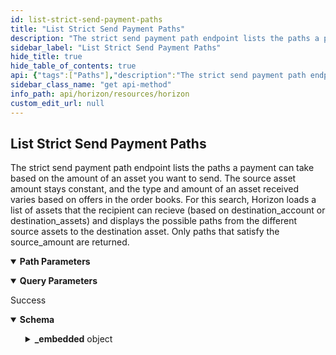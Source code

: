```yaml
---
id: list-strict-send-payment-paths
title: "List Strict Send Payment Paths"
description: "The strict send payment path endpoint lists the paths a payment can take based on the amount of an asset you want to send. The source asset amount stays constant, and the type and amount of an asset received varies based on offers in the order books. For this search, Horizon loads a list of assets that the recipient can recieve (based on destination_account or destination_assets) and displays the possible paths from the different source assets to the destination asset. Only paths that satisfy the source_amount are returned."
sidebar_label: "List Strict Send Payment Paths"
hide_title: true
hide_table_of_contents: true
api: {"tags":["Paths"],"description":"The strict send payment path endpoint lists the paths a payment can take based on the amount of an asset you want to send. The source asset amount stays constant, and the type and amount of an asset received varies based on offers in the order books. For this search, Horizon loads a list of assets that the recipient can recieve (based on destination_account or destination_assets) and displays the possible paths from the different source assets to the destination asset. Only paths that satisfy the source_amount are returned.","operationId":"ListStrictSendPaymentPaths","parameters":[{"name":"source_account","in":"query","required":false,"description":"The Stellar address of the sender. Any returned path must start with an asset that the sender holds. Using either source_account or source_assets as an argument is required for strict receive path payments."},{"name":"source_assets","in":"query","required":false,"description":"A comma-separated list of assets available to the sender. Any returned path must start with an asset in this list. Each asset is formatted as CODE:ISSUER_ACCOUNT. For example: USD:GDUKMGUGDZQK6YHYA5Z6AY2G4XDSZPSZ3SW5UN3ARVMO6QSRDWP5YLEX. Using either source_account or source_assets as an argument is required for strict receive path payments.","schema":{"type":"string","example":"CNY:GAREELUB43IRHWEASCFBLKHURCGMHE5IF6XSE7EXDLACYHGRHM43RFOX"}},{"name":"source_asset_type","in":"path","required":true,"description":"The type for the source asset. Either native, credit_alphanum4, or credit_alphanum12.","schema":{"type":"string","enum":["native","credit_alphanum4","credit_alphanum12"]}},{"name":"source_asset_issuer","in":"query","required":false,"description":"The Stellar address of the issuer of the source asset. Required if the source_asset_type is not native."},{"name":"source_asset_code","in":"query","required":false,"description":"The code for the source asset. Required if the source_asset_type is not native."},{"name":"source_amount","in":"path","required":true,"description":"The amount of the source asset that should be sent."},{"name":"destination_account","in":"query","required":false,"description":"The Stellar address of the reciever. Any returned path must end with an asset that the recipient can receive. Using either source_account or source_assets as an argument is required for strict send path payments."},{"name":"destination_assets","in":"query","required":false,"description":"A comma-separated list of assets that the recipient can receive. Any returned path must end with an asset in this list. Each asset is formatted as CODE:ISSUER_ACCOUNT. For example: USD:GDUKMGUGDZQK6YHYA5Z6AY2G4XDSZPSZ3SW5UN3ARVMO6QSRDWP5YLEX. Using either source_account or source_assets as an argument is required for strict send path payments.","schema":{"type":"array","items":{"type":"string"}}}],"x-supports-streaming":true,"responses":{"200":{"description":"Success","content":{"application/json":{"schema":{"type":"object","properties":{"_embedded":{"type":"object","properties":{"records":{"type":"array","items":{"type":"object","properties":{"source_asset_type":{"type":"string"},"source_asset_code":{"type":"string"},"source_asset_issuer":{"type":"string","pattern":"G[A-Z0-9]{55}","title":"address"},"source_amount":{"type":"string"},"destination_asset_type":{"type":"string"},"destination_asset_code":{"type":"string"},"destination_asset_issuer":{"type":"string","pattern":"G[A-Z0-9]{55}","title":"address"},"destination_amount":{"type":"string"},"path":{"type":"array","items":{"type":"object","properties":{"asset_type":{"type":"string"},"asset_code":{"type":"string"},"asset_issuer":{"type":"string","pattern":"G[A-Z0-9]{55}","title":"address"}},"required":["asset_type"],"title":"schemas-Asset"}}}},"required":["source_asset_type","source_amount","destination_asset_type","destination_amount","path"]}}}},"title":"Path"},"examples":{"ListStrictSendPaymentPaths":{"value":{"_embedded":{"records":[{"source_asset_type":"credit_alphanum4","source_asset_code":"BRL","source_asset_issuer":"GDVKY2GU2DRXWTBEYJJWSFXIGBZV6AZNBVVSUHEPZI54LIS6BA7DVVSP","source_amount":"400.0000000","destination_asset_type":"credit_alphanum4","destination_asset_code":"BB1","destination_asset_issuer":"GD5J6HLF5666X4AZLTFTXLY46J5SW7EXRKBLEYPJP33S33MXZGV6CWFN","destination_amount":"87.6373649","path":[{"asset_type":"native"}]},{"source_asset_type":"credit_alphanum4","source_asset_code":"BRL","source_asset_issuer":"GDVKY2GU2DRXWTBEYJJWSFXIGBZV6AZNBVVSUHEPZI54LIS6BA7DVVSP","source_amount":"400.0000000","destination_asset_type":"credit_alphanum4","destination_asset_code":"BB1","destination_asset_issuer":"GD5J6HLF5666X4AZLTFTXLY46J5SW7EXRKBLEYPJP33S33MXZGV6CWFN","destination_amount":"36.0841597","path":[{"asset_type":"native"},{"asset_type":"credit_alphanum4","asset_code":"EURT","asset_issuer":"GAP5LETOV6YIE62YAM56STDANPRDO7ZFDBGSNHJQIYGGKSMOZAHOOS2S"}]},{"source_asset_type":"credit_alphanum4","source_asset_code":"BRL","source_asset_issuer":"GDVKY2GU2DRXWTBEYJJWSFXIGBZV6AZNBVVSUHEPZI54LIS6BA7DVVSP","source_amount":"400.0000000","destination_asset_type":"credit_alphanum4","destination_asset_code":"BB1","destination_asset_issuer":"GD5J6HLF5666X4AZLTFTXLY46J5SW7EXRKBLEYPJP33S33MXZGV6CWFN","destination_amount":"16.2264000","path":[{"asset_type":"native"},{"asset_type":"credit_alphanum4","asset_code":"BTC","asset_issuer":"GBVOL67TMUQBGL4TZYNMY3ZQ5WGQYFPFD5VJRWXR72VA33VFNL225PL5"}]},{"source_asset_type":"credit_alphanum4","source_asset_code":"BRL","source_asset_issuer":"GDVKY2GU2DRXWTBEYJJWSFXIGBZV6AZNBVVSUHEPZI54LIS6BA7DVVSP","source_amount":"400.0000000","destination_asset_type":"credit_alphanum4","destination_asset_code":"BB1","destination_asset_issuer":"GD5J6HLF5666X4AZLTFTXLY46J5SW7EXRKBLEYPJP33S33MXZGV6CWFN","destination_amount":"13.9424750","path":[{"asset_type":"native"},{"asset_type":"credit_alphanum4","asset_code":"USD","asset_issuer":"GDUKMGUGDZQK6YHYA5Z6AY2G4XDSZPSZ3SW5UN3ARVMO6QSRDWP5YLEX"}]},{"source_asset_type":"credit_alphanum4","source_asset_code":"BRL","source_asset_issuer":"GDVKY2GU2DRXWTBEYJJWSFXIGBZV6AZNBVVSUHEPZI54LIS6BA7DVVSP","source_amount":"400.0000000","destination_asset_type":"credit_alphanum4","destination_asset_code":"CNY","destination_asset_issuer":"GAREELUB43IRHWEASCFBLKHURCGMHE5IF6XSE7EXDLACYHGRHM43RFOX","destination_amount":"499.8384123","path":[{"asset_type":"native"},{"asset_type":"credit_alphanum4","asset_code":"ULT","asset_issuer":"GC76RMFNNXBFDSJRBXCABWLHXDK4ITVQSMI56DC2ZJVC3YOLLPCKKULT"}]},{"source_asset_type":"credit_alphanum4","source_asset_code":"BRL","source_asset_issuer":"GDVKY2GU2DRXWTBEYJJWSFXIGBZV6AZNBVVSUHEPZI54LIS6BA7DVVSP","source_amount":"400.0000000","destination_asset_type":"credit_alphanum4","destination_asset_code":"CNY","destination_asset_issuer":"GAREELUB43IRHWEASCFBLKHURCGMHE5IF6XSE7EXDLACYHGRHM43RFOX","destination_amount":"498.1069097","path":[{"asset_type":"native"}]},{"source_asset_type":"credit_alphanum4","source_asset_code":"BRL","source_asset_issuer":"GDVKY2GU2DRXWTBEYJJWSFXIGBZV6AZNBVVSUHEPZI54LIS6BA7DVVSP","source_amount":"400.0000000","destination_asset_type":"credit_alphanum4","destination_asset_code":"CNY","destination_asset_issuer":"GAREELUB43IRHWEASCFBLKHURCGMHE5IF6XSE7EXDLACYHGRHM43RFOX","destination_amount":"494.5886542","path":[{"asset_type":"native"},{"asset_type":"credit_alphanum4","asset_code":"XCN","asset_issuer":"GCNY5OXYSY4FKHOPT2SPOQZAOEIGXB5LBYW3HVU3OWSTQITS65M5RCNY"}]},{"source_asset_type":"credit_alphanum4","source_asset_code":"BRL","source_asset_issuer":"GDVKY2GU2DRXWTBEYJJWSFXIGBZV6AZNBVVSUHEPZI54LIS6BA7DVVSP","source_amount":"400.0000000","destination_asset_type":"credit_alphanum4","destination_asset_code":"CNY","destination_asset_issuer":"GAREELUB43IRHWEASCFBLKHURCGMHE5IF6XSE7EXDLACYHGRHM43RFOX","destination_amount":"490.0780598","path":[{"asset_type":"native"},{"asset_type":"credit_alphanum4","asset_code":"USD","asset_issuer":"GDUKMGUGDZQK6YHYA5Z6AY2G4XDSZPSZ3SW5UN3ARVMO6QSRDWP5YLEX"}]},{"source_asset_type":"credit_alphanum4","source_asset_code":"BRL","source_asset_issuer":"GDVKY2GU2DRXWTBEYJJWSFXIGBZV6AZNBVVSUHEPZI54LIS6BA7DVVSP","source_amount":"400.0000000","destination_asset_type":"credit_alphanum4","destination_asset_code":"CNY","destination_asset_issuer":"GAREELUB43IRHWEASCFBLKHURCGMHE5IF6XSE7EXDLACYHGRHM43RFOX","destination_amount":"280.2909824","path":[{"asset_type":"native"},{"asset_type":"credit_alphanum4","asset_code":"USD","asset_issuer":"GBUYUAI75XXWDZEKLY66CFYKQPET5JR4EENXZBUZ3YXZ7DS56Z4OKOFU"}]},{"source_asset_type":"credit_alphanum4","source_asset_code":"BRL","source_asset_issuer":"GDVKY2GU2DRXWTBEYJJWSFXIGBZV6AZNBVVSUHEPZI54LIS6BA7DVVSP","source_amount":"400.0000000","destination_asset_type":"credit_alphanum4","destination_asset_code":"EURT","destination_asset_issuer":"GAP5LETOV6YIE62YAM56STDANPRDO7ZFDBGSNHJQIYGGKSMOZAHOOS2S","destination_amount":"63.1883029","path":[{"asset_type":"native"},{"asset_type":"credit_alphanum4","asset_code":"USD","asset_issuer":"GDUKMGUGDZQK6YHYA5Z6AY2G4XDSZPSZ3SW5UN3ARVMO6QSRDWP5YLEX"}]},{"source_asset_type":"credit_alphanum4","source_asset_code":"BRL","source_asset_issuer":"GDVKY2GU2DRXWTBEYJJWSFXIGBZV6AZNBVVSUHEPZI54LIS6BA7DVVSP","source_amount":"400.0000000","destination_asset_type":"credit_alphanum4","destination_asset_code":"EURT","destination_asset_issuer":"GAP5LETOV6YIE62YAM56STDANPRDO7ZFDBGSNHJQIYGGKSMOZAHOOS2S","destination_amount":"63.1472796","path":[{"asset_type":"native"}]},{"source_asset_type":"credit_alphanum4","source_asset_code":"BRL","source_asset_issuer":"GDVKY2GU2DRXWTBEYJJWSFXIGBZV6AZNBVVSUHEPZI54LIS6BA7DVVSP","source_amount":"400.0000000","destination_asset_type":"credit_alphanum4","destination_asset_code":"EURT","destination_asset_issuer":"GAP5LETOV6YIE62YAM56STDANPRDO7ZFDBGSNHJQIYGGKSMOZAHOOS2S","destination_amount":"62.9386895","path":[{"asset_type":"native"},{"asset_type":"credit_alphanum4","asset_code":"NGNT","asset_issuer":"GAWODAROMJ33V5YDFY3NPYTHVYQG7MJXVJ2ND3AOGIHYRWINES6ACCPD"}]},{"source_asset_type":"credit_alphanum4","source_asset_code":"BRL","source_asset_issuer":"GDVKY2GU2DRXWTBEYJJWSFXIGBZV6AZNBVVSUHEPZI54LIS6BA7DVVSP","source_amount":"400.0000000","destination_asset_type":"credit_alphanum4","destination_asset_code":"EURT","destination_asset_issuer":"GAP5LETOV6YIE62YAM56STDANPRDO7ZFDBGSNHJQIYGGKSMOZAHOOS2S","destination_amount":"6.7649849","path":[{"asset_type":"native"},{"asset_type":"credit_alphanum4","asset_code":"WSD","asset_issuer":"GDSVWEA7XV6M5XNLODVTPCGMAJTNBLZBXOFNQD3BNPNYALEYBNT6CE2V"}]},{"source_asset_type":"credit_alphanum4","source_asset_code":"BRL","source_asset_issuer":"GDVKY2GU2DRXWTBEYJJWSFXIGBZV6AZNBVVSUHEPZI54LIS6BA7DVVSP","source_amount":"400.0000000","destination_asset_type":"credit_alphanum4","destination_asset_code":"EURT","destination_asset_issuer":"GAP5LETOV6YIE62YAM56STDANPRDO7ZFDBGSNHJQIYGGKSMOZAHOOS2S","destination_amount":"0.0498106","path":[{"asset_type":"native"},{"asset_type":"credit_alphanum4","asset_code":"CNY","asset_issuer":"GAREELUB43IRHWEASCFBLKHURCGMHE5IF6XSE7EXDLACYHGRHM43RFOX"}]},{"source_asset_type":"credit_alphanum4","source_asset_code":"BRL","source_asset_issuer":"GDVKY2GU2DRXWTBEYJJWSFXIGBZV6AZNBVVSUHEPZI54LIS6BA7DVVSP","source_amount":"400.0000000","destination_asset_type":"credit_alphanum4","destination_asset_code":"NGNT","destination_asset_issuer":"GAWODAROMJ33V5YDFY3NPYTHVYQG7MJXVJ2ND3AOGIHYRWINES6ACCPD","destination_amount":"25155.3452034","path":[{"asset_type":"native"},{"asset_type":"credit_alphanum4","asset_code":"USD","asset_issuer":"GDUKMGUGDZQK6YHYA5Z6AY2G4XDSZPSZ3SW5UN3ARVMO6QSRDWP5YLEX"}]},{"source_asset_type":"credit_alphanum4","source_asset_code":"BRL","source_asset_issuer":"GDVKY2GU2DRXWTBEYJJWSFXIGBZV6AZNBVVSUHEPZI54LIS6BA7DVVSP","source_amount":"400.0000000","destination_asset_type":"credit_alphanum4","destination_asset_code":"NGNT","destination_asset_issuer":"GAWODAROMJ33V5YDFY3NPYTHVYQG7MJXVJ2ND3AOGIHYRWINES6ACCPD","destination_amount":"25146.7108397","path":[{"asset_type":"native"}]},{"source_asset_type":"credit_alphanum4","source_asset_code":"BRL","source_asset_issuer":"GDVKY2GU2DRXWTBEYJJWSFXIGBZV6AZNBVVSUHEPZI54LIS6BA7DVVSP","source_amount":"400.0000000","destination_asset_type":"credit_alphanum4","destination_asset_code":"NGNT","destination_asset_issuer":"GAWODAROMJ33V5YDFY3NPYTHVYQG7MJXVJ2ND3AOGIHYRWINES6ACCPD","destination_amount":"24986.8616583","path":[{"asset_type":"native"},{"asset_type":"credit_alphanum4","asset_code":"BTC","asset_issuer":"GAUTUYY2THLF7SGITDFMXJVYH3LHDSMGEAKSBU267M2K7A3W543CKUEF"}]},{"source_asset_type":"credit_alphanum4","source_asset_code":"BRL","source_asset_issuer":"GDVKY2GU2DRXWTBEYJJWSFXIGBZV6AZNBVVSUHEPZI54LIS6BA7DVVSP","source_amount":"400.0000000","destination_asset_type":"credit_alphanum4","destination_asset_code":"NGNT","destination_asset_issuer":"GAWODAROMJ33V5YDFY3NPYTHVYQG7MJXVJ2ND3AOGIHYRWINES6ACCPD","destination_amount":"24948.9784843","path":[{"asset_type":"native"},{"asset_type":"credit_alphanum4","asset_code":"XCN","asset_issuer":"GCNY5OXYSY4FKHOPT2SPOQZAOEIGXB5LBYW3HVU3OWSTQITS65M5RCNY"}]},{"source_asset_type":"credit_alphanum4","source_asset_code":"BRL","source_asset_issuer":"GDVKY2GU2DRXWTBEYJJWSFXIGBZV6AZNBVVSUHEPZI54LIS6BA7DVVSP","source_amount":"400.0000000","destination_asset_type":"credit_alphanum4","destination_asset_code":"NGNT","destination_asset_issuer":"GAWODAROMJ33V5YDFY3NPYTHVYQG7MJXVJ2ND3AOGIHYRWINES6ACCPD","destination_amount":"24930.7854717","path":[{"asset_type":"native"},{"asset_type":"credit_alphanum4","asset_code":"EURT","asset_issuer":"GAP5LETOV6YIE62YAM56STDANPRDO7ZFDBGSNHJQIYGGKSMOZAHOOS2S"}]},{"source_asset_type":"credit_alphanum4","source_asset_code":"BRL","source_asset_issuer":"GDVKY2GU2DRXWTBEYJJWSFXIGBZV6AZNBVVSUHEPZI54LIS6BA7DVVSP","source_amount":"400.0000000","destination_asset_type":"credit_alphanum4","destination_asset_code":"USD","destination_asset_issuer":"GDUKMGUGDZQK6YHYA5Z6AY2G4XDSZPSZ3SW5UN3ARVMO6QSRDWP5YLEX","destination_amount":"69.7123752","path":[{"asset_type":"native"}]},{"source_asset_type":"credit_alphanum4","source_asset_code":"BRL","source_asset_issuer":"GDVKY2GU2DRXWTBEYJJWSFXIGBZV6AZNBVVSUHEPZI54LIS6BA7DVVSP","source_amount":"400.0000000","destination_asset_type":"credit_alphanum4","destination_asset_code":"USD","destination_asset_issuer":"GDUKMGUGDZQK6YHYA5Z6AY2G4XDSZPSZ3SW5UN3ARVMO6QSRDWP5YLEX","destination_amount":"68.9785993","path":[{"asset_type":"native"},{"asset_type":"credit_alphanum4","asset_code":"EURT","asset_issuer":"GAP5LETOV6YIE62YAM56STDANPRDO7ZFDBGSNHJQIYGGKSMOZAHOOS2S"}]},{"source_asset_type":"credit_alphanum4","source_asset_code":"BRL","source_asset_issuer":"GDVKY2GU2DRXWTBEYJJWSFXIGBZV6AZNBVVSUHEPZI54LIS6BA7DVVSP","source_amount":"400.0000000","destination_asset_type":"credit_alphanum4","destination_asset_code":"USD","destination_asset_issuer":"GDUKMGUGDZQK6YHYA5Z6AY2G4XDSZPSZ3SW5UN3ARVMO6QSRDWP5YLEX","destination_amount":"68.6731854","path":[{"asset_type":"native"},{"asset_type":"credit_alphanum4","asset_code":"NGNT","asset_issuer":"GAWODAROMJ33V5YDFY3NPYTHVYQG7MJXVJ2ND3AOGIHYRWINES6ACCPD"}]},{"source_asset_type":"credit_alphanum4","source_asset_code":"BRL","source_asset_issuer":"GDVKY2GU2DRXWTBEYJJWSFXIGBZV6AZNBVVSUHEPZI54LIS6BA7DVVSP","source_amount":"400.0000000","destination_asset_type":"credit_alphanum4","destination_asset_code":"USD","destination_asset_issuer":"GDUKMGUGDZQK6YHYA5Z6AY2G4XDSZPSZ3SW5UN3ARVMO6QSRDWP5YLEX","destination_amount":"63.5394120","path":[{"asset_type":"native"},{"asset_type":"credit_alphanum4","asset_code":"USD","asset_issuer":"GBUYUAI75XXWDZEKLY66CFYKQPET5JR4EENXZBUZ3YXZ7DS56Z4OKOFU"}]},{"source_asset_type":"credit_alphanum4","source_asset_code":"BRL","source_asset_issuer":"GDVKY2GU2DRXWTBEYJJWSFXIGBZV6AZNBVVSUHEPZI54LIS6BA7DVVSP","source_amount":"400.0000000","destination_asset_type":"credit_alphanum4","destination_asset_code":"USD","destination_asset_issuer":"GDUKMGUGDZQK6YHYA5Z6AY2G4XDSZPSZ3SW5UN3ARVMO6QSRDWP5YLEX","destination_amount":"39.6691360","path":[{"asset_type":"native"},{"asset_type":"credit_alphanum4","asset_code":"HEX","asset_issuer":"GCGBSZ3DSSH6PRHCOD4JXFNNZXCTKBDFRT4JR2HIAC6FQZU4YK7GPHEX"}]},{"source_asset_type":"credit_alphanum4","source_asset_code":"BRL","source_asset_issuer":"GDVKY2GU2DRXWTBEYJJWSFXIGBZV6AZNBVVSUHEPZI54LIS6BA7DVVSP","source_amount":"400.0000000","destination_asset_type":"native","destination_amount":"1226.9231099","path":[]}]}}}}}}}},"method":"get","path":"/paths/strict-send{source_asset_type}{source_amount}","servers":[{"url":"https://horizon.stellar.org","description":"The main network"},{"url":"https://horizon-testnet.stellar.org","description":"The test network"}],"info":{"title":"Horizon","version":"0.0.1"}}
sidebar_class_name: "get api-method"
info_path: api/horizon/resources/horizon
custom_edit_url: null
---
```



## List Strict Send Payment Paths



The strict send payment path endpoint lists the paths a payment can take based on the amount of an asset you want to send. The source asset amount stays constant, and the type and amount of an asset received varies based on offers in the order books. For this search, Horizon loads a list of assets that the recipient can recieve (based on destination_account or destination_assets) and displays the possible paths from the different source assets to the destination asset. Only paths that satisfy the source_amount are returned.

<details style={{"marginBottom":"1rem"}} data-collapsed={false} open={true}><summary style={{}}><strong>Path Parameters</strong></summary><div><ul><ParamsItem className={"paramsItem"} param={{"name":"source_asset_type","in":"path","required":true,"description":"The type for the source asset. Either native, credit_alphanum4, or credit_alphanum12.","schema":{"type":"string","enum":["native","credit_alphanum4","credit_alphanum12"]}}}></ParamsItem><ParamsItem className={"paramsItem"} param={{"name":"source_amount","in":"path","required":true,"description":"The amount of the source asset that should be sent."}}></ParamsItem></ul></div></details><details style={{"marginBottom":"1rem"}} data-collapsed={false} open={true}><summary style={{}}><strong>Query Parameters</strong></summary><div><ul><ParamsItem className={"paramsItem"} param={{"name":"source_account","in":"query","required":false,"description":"The Stellar address of the sender. Any returned path must start with an asset that the sender holds. Using either source_account or source_assets as an argument is required for strict receive path payments."}}></ParamsItem><ParamsItem className={"paramsItem"} param={{"name":"source_assets","in":"query","required":false,"description":"A comma-separated list of assets available to the sender. Any returned path must start with an asset in this list. Each asset is formatted as CODE:ISSUER_ACCOUNT. For example: USD:GDUKMGUGDZQK6YHYA5Z6AY2G4XDSZPSZ3SW5UN3ARVMO6QSRDWP5YLEX. Using either source_account or source_assets as an argument is required for strict receive path payments.","schema":{"type":"string","example":"CNY:GAREELUB43IRHWEASCFBLKHURCGMHE5IF6XSE7EXDLACYHGRHM43RFOX"}}}></ParamsItem><ParamsItem className={"paramsItem"} param={{"name":"source_asset_issuer","in":"query","required":false,"description":"The Stellar address of the issuer of the source asset. Required if the source_asset_type is not native."}}></ParamsItem><ParamsItem className={"paramsItem"} param={{"name":"source_asset_code","in":"query","required":false,"description":"The code for the source asset. Required if the source_asset_type is not native."}}></ParamsItem><ParamsItem className={"paramsItem"} param={{"name":"destination_account","in":"query","required":false,"description":"The Stellar address of the reciever. Any returned path must end with an asset that the recipient can receive. Using either source_account or source_assets as an argument is required for strict send path payments."}}></ParamsItem><ParamsItem className={"paramsItem"} param={{"name":"destination_assets","in":"query","required":false,"description":"A comma-separated list of assets that the recipient can receive. Any returned path must end with an asset in this list. Each asset is formatted as CODE:ISSUER_ACCOUNT. For example: USD:GDUKMGUGDZQK6YHYA5Z6AY2G4XDSZPSZ3SW5UN3ARVMO6QSRDWP5YLEX. Using either source_account or source_assets as an argument is required for strict send path payments.","schema":{"type":"array","items":{"type":"string"}}}}></ParamsItem></ul></div></details><div><ApiTabs><TabItem label={"200"} value={"200"}><div>

Success

</div><div><MimeTabs schemaType={"response"}><TabItem label={"application/json"} value={"application/json"}><SchemaTabs><TabItem label={"Schema"} value={"Schema"}><details style={{}} data-collapsed={false} open={true}><summary style={{"textAlign":"left"}}><strong>Schema</strong></summary><div style={{"textAlign":"left","marginLeft":"1rem"}}></div><ul style={{"marginLeft":"1rem"}}><SchemaItem collapsible={true} className={"schemaItem"}><details style={{}}><summary style={{}}><strong>_embedded</strong><span style={{"opacity":"0.6"}}> object</span></summary><div style={{"marginLeft":"1rem"}}><SchemaItem collapsible={true} className={"schemaItem"}><details style={{}}><summary style={{}}><strong>records</strong><span style={{"opacity":"0.6"}}> object[]</span></summary><div style={{"marginLeft":"1rem"}}><li><div style={{"fontSize":"var(--ifm-code-font-size)","opacity":"0.6","marginLeft":"-.5rem","paddingBottom":".5rem"}}>Array [</div></li><SchemaItem collapsible={false} name={"source_asset_type"} required={false} schemaName={"string"} qualifierMessage={undefined} schema={{"type":"string"}}></SchemaItem><SchemaItem collapsible={false} name={"source_asset_code"} required={false} schemaName={"string"} qualifierMessage={undefined} schema={{"type":"string"}}></SchemaItem><SchemaItem collapsible={false} name={"source_asset_issuer"} required={false} schemaName={"address"} qualifierMessage={"**Possible values:** Value must match regular expression `G[A-Z0-9]{55}`"} schema={{"type":"string","pattern":"G[A-Z0-9]{55}","title":"address"}}></SchemaItem><SchemaItem collapsible={false} name={"source_amount"} required={false} schemaName={"string"} qualifierMessage={undefined} schema={{"type":"string"}}></SchemaItem><SchemaItem collapsible={false} name={"destination_asset_type"} required={false} schemaName={"string"} qualifierMessage={undefined} schema={{"type":"string"}}></SchemaItem><SchemaItem collapsible={false} name={"destination_asset_code"} required={false} schemaName={"string"} qualifierMessage={undefined} schema={{"type":"string"}}></SchemaItem><SchemaItem collapsible={false} name={"destination_asset_issuer"} required={false} schemaName={"address"} qualifierMessage={"**Possible values:** Value must match regular expression `G[A-Z0-9]{55}`"} schema={{"type":"string","pattern":"G[A-Z0-9]{55}","title":"address"}}></SchemaItem><SchemaItem collapsible={false} name={"destination_amount"} required={false} schemaName={"string"} qualifierMessage={undefined} schema={{"type":"string"}}></SchemaItem><SchemaItem collapsible={true} className={"schemaItem"}><details style={{}}><summary style={{}}><strong>path</strong><span style={{"opacity":"0.6"}}> object[]</span></summary><div style={{"marginLeft":"1rem"}}><li><div style={{"fontSize":"var(--ifm-code-font-size)","opacity":"0.6","marginLeft":"-.5rem","paddingBottom":".5rem"}}>Array [</div></li><SchemaItem collapsible={false} name={"asset_type"} required={true} schemaName={"string"} qualifierMessage={undefined} schema={{"type":"string"}}></SchemaItem><SchemaItem collapsible={false} name={"asset_code"} required={false} schemaName={"string"} qualifierMessage={undefined} schema={{"type":"string"}}></SchemaItem><SchemaItem collapsible={false} name={"asset_issuer"} required={false} schemaName={"address"} qualifierMessage={"**Possible values:** Value must match regular expression `G[A-Z0-9]{55}`"} schema={{"type":"string","pattern":"G[A-Z0-9]{55}","title":"address"}}></SchemaItem><li><div style={{"fontSize":"var(--ifm-code-font-size)","opacity":"0.6","marginLeft":"-.5rem"}}>]</div></li></div></details></SchemaItem><li><div style={{"fontSize":"var(--ifm-code-font-size)","opacity":"0.6","marginLeft":"-.5rem"}}>]</div></li></div></details></SchemaItem></div></details></SchemaItem></ul></details></TabItem><TabItem label={"Example (from schema)"} value={"Example (from schema)"}><ResponseSamples responseExample={"{\n  \"_embedded\": {\n    \"records\": [\n      {\n        \"source_asset_type\": \"string\",\n        \"source_asset_code\": \"string\",\n        \"source_asset_issuer\": \"string\",\n        \"source_amount\": \"string\",\n        \"destination_asset_type\": \"string\",\n        \"destination_asset_code\": \"string\",\n        \"destination_asset_issuer\": \"string\",\n        \"destination_amount\": \"string\",\n        \"path\": [\n          {\n            \"asset_type\": \"string\",\n            \"asset_code\": \"string\",\n            \"asset_issuer\": \"string\"\n          }\n        ]\n      }\n    ]\n  }\n}"} language={"json"}></ResponseSamples></TabItem><TabItem label={"ListStrictSendPaymentPaths"} value={"ListStrictSendPaymentPaths"}><ResponseSamples responseExample={"{\n  \"_embedded\": {\n    \"records\": [\n      {\n        \"source_asset_type\": \"credit_alphanum4\",\n        \"source_asset_code\": \"BRL\",\n        \"source_asset_issuer\": \"GDVKY2GU2DRXWTBEYJJWSFXIGBZV6AZNBVVSUHEPZI54LIS6BA7DVVSP\",\n        \"source_amount\": \"400.0000000\",\n        \"destination_asset_type\": \"credit_alphanum4\",\n        \"destination_asset_code\": \"BB1\",\n        \"destination_asset_issuer\": \"GD5J6HLF5666X4AZLTFTXLY46J5SW7EXRKBLEYPJP33S33MXZGV6CWFN\",\n        \"destination_amount\": \"87.6373649\",\n        \"path\": [\n          {\n            \"asset_type\": \"native\"\n          }\n        ]\n      },\n      {\n        \"source_asset_type\": \"credit_alphanum4\",\n        \"source_asset_code\": \"BRL\",\n        \"source_asset_issuer\": \"GDVKY2GU2DRXWTBEYJJWSFXIGBZV6AZNBVVSUHEPZI54LIS6BA7DVVSP\",\n        \"source_amount\": \"400.0000000\",\n        \"destination_asset_type\": \"credit_alphanum4\",\n        \"destination_asset_code\": \"BB1\",\n        \"destination_asset_issuer\": \"GD5J6HLF5666X4AZLTFTXLY46J5SW7EXRKBLEYPJP33S33MXZGV6CWFN\",\n        \"destination_amount\": \"36.0841597\",\n        \"path\": [\n          {\n            \"asset_type\": \"native\"\n          },\n          {\n            \"asset_type\": \"credit_alphanum4\",\n            \"asset_code\": \"EURT\",\n            \"asset_issuer\": \"GAP5LETOV6YIE62YAM56STDANPRDO7ZFDBGSNHJQIYGGKSMOZAHOOS2S\"\n          }\n        ]\n      },\n      {\n        \"source_asset_type\": \"credit_alphanum4\",\n        \"source_asset_code\": \"BRL\",\n        \"source_asset_issuer\": \"GDVKY2GU2DRXWTBEYJJWSFXIGBZV6AZNBVVSUHEPZI54LIS6BA7DVVSP\",\n        \"source_amount\": \"400.0000000\",\n        \"destination_asset_type\": \"credit_alphanum4\",\n        \"destination_asset_code\": \"BB1\",\n        \"destination_asset_issuer\": \"GD5J6HLF5666X4AZLTFTXLY46J5SW7EXRKBLEYPJP33S33MXZGV6CWFN\",\n        \"destination_amount\": \"16.2264000\",\n        \"path\": [\n          {\n            \"asset_type\": \"native\"\n          },\n          {\n            \"asset_type\": \"credit_alphanum4\",\n            \"asset_code\": \"BTC\",\n            \"asset_issuer\": \"GBVOL67TMUQBGL4TZYNMY3ZQ5WGQYFPFD5VJRWXR72VA33VFNL225PL5\"\n          }\n        ]\n      },\n      {\n        \"source_asset_type\": \"credit_alphanum4\",\n        \"source_asset_code\": \"BRL\",\n        \"source_asset_issuer\": \"GDVKY2GU2DRXWTBEYJJWSFXIGBZV6AZNBVVSUHEPZI54LIS6BA7DVVSP\",\n        \"source_amount\": \"400.0000000\",\n        \"destination_asset_type\": \"credit_alphanum4\",\n        \"destination_asset_code\": \"BB1\",\n        \"destination_asset_issuer\": \"GD5J6HLF5666X4AZLTFTXLY46J5SW7EXRKBLEYPJP33S33MXZGV6CWFN\",\n        \"destination_amount\": \"13.9424750\",\n        \"path\": [\n          {\n            \"asset_type\": \"native\"\n          },\n          {\n            \"asset_type\": \"credit_alphanum4\",\n            \"asset_code\": \"USD\",\n            \"asset_issuer\": \"GDUKMGUGDZQK6YHYA5Z6AY2G4XDSZPSZ3SW5UN3ARVMO6QSRDWP5YLEX\"\n          }\n        ]\n      },\n      {\n        \"source_asset_type\": \"credit_alphanum4\",\n        \"source_asset_code\": \"BRL\",\n        \"source_asset_issuer\": \"GDVKY2GU2DRXWTBEYJJWSFXIGBZV6AZNBVVSUHEPZI54LIS6BA7DVVSP\",\n        \"source_amount\": \"400.0000000\",\n        \"destination_asset_type\": \"credit_alphanum4\",\n        \"destination_asset_code\": \"CNY\",\n        \"destination_asset_issuer\": \"GAREELUB43IRHWEASCFBLKHURCGMHE5IF6XSE7EXDLACYHGRHM43RFOX\",\n        \"destination_amount\": \"499.8384123\",\n        \"path\": [\n          {\n            \"asset_type\": \"native\"\n          },\n          {\n            \"asset_type\": \"credit_alphanum4\",\n            \"asset_code\": \"ULT\",\n            \"asset_issuer\": \"GC76RMFNNXBFDSJRBXCABWLHXDK4ITVQSMI56DC2ZJVC3YOLLPCKKULT\"\n          }\n        ]\n      },\n      {\n        \"source_asset_type\": \"credit_alphanum4\",\n        \"source_asset_code\": \"BRL\",\n        \"source_asset_issuer\": \"GDVKY2GU2DRXWTBEYJJWSFXIGBZV6AZNBVVSUHEPZI54LIS6BA7DVVSP\",\n        \"source_amount\": \"400.0000000\",\n        \"destination_asset_type\": \"credit_alphanum4\",\n        \"destination_asset_code\": \"CNY\",\n        \"destination_asset_issuer\": \"GAREELUB43IRHWEASCFBLKHURCGMHE5IF6XSE7EXDLACYHGRHM43RFOX\",\n        \"destination_amount\": \"498.1069097\",\n        \"path\": [\n          {\n            \"asset_type\": \"native\"\n          }\n        ]\n      },\n      {\n        \"source_asset_type\": \"credit_alphanum4\",\n        \"source_asset_code\": \"BRL\",\n        \"source_asset_issuer\": \"GDVKY2GU2DRXWTBEYJJWSFXIGBZV6AZNBVVSUHEPZI54LIS6BA7DVVSP\",\n        \"source_amount\": \"400.0000000\",\n        \"destination_asset_type\": \"credit_alphanum4\",\n        \"destination_asset_code\": \"CNY\",\n        \"destination_asset_issuer\": \"GAREELUB43IRHWEASCFBLKHURCGMHE5IF6XSE7EXDLACYHGRHM43RFOX\",\n        \"destination_amount\": \"494.5886542\",\n        \"path\": [\n          {\n            \"asset_type\": \"native\"\n          },\n          {\n            \"asset_type\": \"credit_alphanum4\",\n            \"asset_code\": \"XCN\",\n            \"asset_issuer\": \"GCNY5OXYSY4FKHOPT2SPOQZAOEIGXB5LBYW3HVU3OWSTQITS65M5RCNY\"\n          }\n        ]\n      },\n      {\n        \"source_asset_type\": \"credit_alphanum4\",\n        \"source_asset_code\": \"BRL\",\n        \"source_asset_issuer\": \"GDVKY2GU2DRXWTBEYJJWSFXIGBZV6AZNBVVSUHEPZI54LIS6BA7DVVSP\",\n        \"source_amount\": \"400.0000000\",\n        \"destination_asset_type\": \"credit_alphanum4\",\n        \"destination_asset_code\": \"CNY\",\n        \"destination_asset_issuer\": \"GAREELUB43IRHWEASCFBLKHURCGMHE5IF6XSE7EXDLACYHGRHM43RFOX\",\n        \"destination_amount\": \"490.0780598\",\n        \"path\": [\n          {\n            \"asset_type\": \"native\"\n          },\n          {\n            \"asset_type\": \"credit_alphanum4\",\n            \"asset_code\": \"USD\",\n            \"asset_issuer\": \"GDUKMGUGDZQK6YHYA5Z6AY2G4XDSZPSZ3SW5UN3ARVMO6QSRDWP5YLEX\"\n          }\n        ]\n      },\n      {\n        \"source_asset_type\": \"credit_alphanum4\",\n        \"source_asset_code\": \"BRL\",\n        \"source_asset_issuer\": \"GDVKY2GU2DRXWTBEYJJWSFXIGBZV6AZNBVVSUHEPZI54LIS6BA7DVVSP\",\n        \"source_amount\": \"400.0000000\",\n        \"destination_asset_type\": \"credit_alphanum4\",\n        \"destination_asset_code\": \"CNY\",\n        \"destination_asset_issuer\": \"GAREELUB43IRHWEASCFBLKHURCGMHE5IF6XSE7EXDLACYHGRHM43RFOX\",\n        \"destination_amount\": \"280.2909824\",\n        \"path\": [\n          {\n            \"asset_type\": \"native\"\n          },\n          {\n            \"asset_type\": \"credit_alphanum4\",\n            \"asset_code\": \"USD\",\n            \"asset_issuer\": \"GBUYUAI75XXWDZEKLY66CFYKQPET5JR4EENXZBUZ3YXZ7DS56Z4OKOFU\"\n          }\n        ]\n      },\n      {\n        \"source_asset_type\": \"credit_alphanum4\",\n        \"source_asset_code\": \"BRL\",\n        \"source_asset_issuer\": \"GDVKY2GU2DRXWTBEYJJWSFXIGBZV6AZNBVVSUHEPZI54LIS6BA7DVVSP\",\n        \"source_amount\": \"400.0000000\",\n        \"destination_asset_type\": \"credit_alphanum4\",\n        \"destination_asset_code\": \"EURT\",\n        \"destination_asset_issuer\": \"GAP5LETOV6YIE62YAM56STDANPRDO7ZFDBGSNHJQIYGGKSMOZAHOOS2S\",\n        \"destination_amount\": \"63.1883029\",\n        \"path\": [\n          {\n            \"asset_type\": \"native\"\n          },\n          {\n            \"asset_type\": \"credit_alphanum4\",\n            \"asset_code\": \"USD\",\n            \"asset_issuer\": \"GDUKMGUGDZQK6YHYA5Z6AY2G4XDSZPSZ3SW5UN3ARVMO6QSRDWP5YLEX\"\n          }\n        ]\n      },\n      {\n        \"source_asset_type\": \"credit_alphanum4\",\n        \"source_asset_code\": \"BRL\",\n        \"source_asset_issuer\": \"GDVKY2GU2DRXWTBEYJJWSFXIGBZV6AZNBVVSUHEPZI54LIS6BA7DVVSP\",\n        \"source_amount\": \"400.0000000\",\n        \"destination_asset_type\": \"credit_alphanum4\",\n        \"destination_asset_code\": \"EURT\",\n        \"destination_asset_issuer\": \"GAP5LETOV6YIE62YAM56STDANPRDO7ZFDBGSNHJQIYGGKSMOZAHOOS2S\",\n        \"destination_amount\": \"63.1472796\",\n        \"path\": [\n          {\n            \"asset_type\": \"native\"\n          }\n        ]\n      },\n      {\n        \"source_asset_type\": \"credit_alphanum4\",\n        \"source_asset_code\": \"BRL\",\n        \"source_asset_issuer\": \"GDVKY2GU2DRXWTBEYJJWSFXIGBZV6AZNBVVSUHEPZI54LIS6BA7DVVSP\",\n        \"source_amount\": \"400.0000000\",\n        \"destination_asset_type\": \"credit_alphanum4\",\n        \"destination_asset_code\": \"EURT\",\n        \"destination_asset_issuer\": \"GAP5LETOV6YIE62YAM56STDANPRDO7ZFDBGSNHJQIYGGKSMOZAHOOS2S\",\n        \"destination_amount\": \"62.9386895\",\n        \"path\": [\n          {\n            \"asset_type\": \"native\"\n          },\n          {\n            \"asset_type\": \"credit_alphanum4\",\n            \"asset_code\": \"NGNT\",\n            \"asset_issuer\": \"GAWODAROMJ33V5YDFY3NPYTHVYQG7MJXVJ2ND3AOGIHYRWINES6ACCPD\"\n          }\n        ]\n      },\n      {\n        \"source_asset_type\": \"credit_alphanum4\",\n        \"source_asset_code\": \"BRL\",\n        \"source_asset_issuer\": \"GDVKY2GU2DRXWTBEYJJWSFXIGBZV6AZNBVVSUHEPZI54LIS6BA7DVVSP\",\n        \"source_amount\": \"400.0000000\",\n        \"destination_asset_type\": \"credit_alphanum4\",\n        \"destination_asset_code\": \"EURT\",\n        \"destination_asset_issuer\": \"GAP5LETOV6YIE62YAM56STDANPRDO7ZFDBGSNHJQIYGGKSMOZAHOOS2S\",\n        \"destination_amount\": \"6.7649849\",\n        \"path\": [\n          {\n            \"asset_type\": \"native\"\n          },\n          {\n            \"asset_type\": \"credit_alphanum4\",\n            \"asset_code\": \"WSD\",\n            \"asset_issuer\": \"GDSVWEA7XV6M5XNLODVTPCGMAJTNBLZBXOFNQD3BNPNYALEYBNT6CE2V\"\n          }\n        ]\n      },\n      {\n        \"source_asset_type\": \"credit_alphanum4\",\n        \"source_asset_code\": \"BRL\",\n        \"source_asset_issuer\": \"GDVKY2GU2DRXWTBEYJJWSFXIGBZV6AZNBVVSUHEPZI54LIS6BA7DVVSP\",\n        \"source_amount\": \"400.0000000\",\n        \"destination_asset_type\": \"credit_alphanum4\",\n        \"destination_asset_code\": \"EURT\",\n        \"destination_asset_issuer\": \"GAP5LETOV6YIE62YAM56STDANPRDO7ZFDBGSNHJQIYGGKSMOZAHOOS2S\",\n        \"destination_amount\": \"0.0498106\",\n        \"path\": [\n          {\n            \"asset_type\": \"native\"\n          },\n          {\n            \"asset_type\": \"credit_alphanum4\",\n            \"asset_code\": \"CNY\",\n            \"asset_issuer\": \"GAREELUB43IRHWEASCFBLKHURCGMHE5IF6XSE7EXDLACYHGRHM43RFOX\"\n          }\n        ]\n      },\n      {\n        \"source_asset_type\": \"credit_alphanum4\",\n        \"source_asset_code\": \"BRL\",\n        \"source_asset_issuer\": \"GDVKY2GU2DRXWTBEYJJWSFXIGBZV6AZNBVVSUHEPZI54LIS6BA7DVVSP\",\n        \"source_amount\": \"400.0000000\",\n        \"destination_asset_type\": \"credit_alphanum4\",\n        \"destination_asset_code\": \"NGNT\",\n        \"destination_asset_issuer\": \"GAWODAROMJ33V5YDFY3NPYTHVYQG7MJXVJ2ND3AOGIHYRWINES6ACCPD\",\n        \"destination_amount\": \"25155.3452034\",\n        \"path\": [\n          {\n            \"asset_type\": \"native\"\n          },\n          {\n            \"asset_type\": \"credit_alphanum4\",\n            \"asset_code\": \"USD\",\n            \"asset_issuer\": \"GDUKMGUGDZQK6YHYA5Z6AY2G4XDSZPSZ3SW5UN3ARVMO6QSRDWP5YLEX\"\n          }\n        ]\n      },\n      {\n        \"source_asset_type\": \"credit_alphanum4\",\n        \"source_asset_code\": \"BRL\",\n        \"source_asset_issuer\": \"GDVKY2GU2DRXWTBEYJJWSFXIGBZV6AZNBVVSUHEPZI54LIS6BA7DVVSP\",\n        \"source_amount\": \"400.0000000\",\n        \"destination_asset_type\": \"credit_alphanum4\",\n        \"destination_asset_code\": \"NGNT\",\n        \"destination_asset_issuer\": \"GAWODAROMJ33V5YDFY3NPYTHVYQG7MJXVJ2ND3AOGIHYRWINES6ACCPD\",\n        \"destination_amount\": \"25146.7108397\",\n        \"path\": [\n          {\n            \"asset_type\": \"native\"\n          }\n        ]\n      },\n      {\n        \"source_asset_type\": \"credit_alphanum4\",\n        \"source_asset_code\": \"BRL\",\n        \"source_asset_issuer\": \"GDVKY2GU2DRXWTBEYJJWSFXIGBZV6AZNBVVSUHEPZI54LIS6BA7DVVSP\",\n        \"source_amount\": \"400.0000000\",\n        \"destination_asset_type\": \"credit_alphanum4\",\n        \"destination_asset_code\": \"NGNT\",\n        \"destination_asset_issuer\": \"GAWODAROMJ33V5YDFY3NPYTHVYQG7MJXVJ2ND3AOGIHYRWINES6ACCPD\",\n        \"destination_amount\": \"24986.8616583\",\n        \"path\": [\n          {\n            \"asset_type\": \"native\"\n          },\n          {\n            \"asset_type\": \"credit_alphanum4\",\n            \"asset_code\": \"BTC\",\n            \"asset_issuer\": \"GAUTUYY2THLF7SGITDFMXJVYH3LHDSMGEAKSBU267M2K7A3W543CKUEF\"\n          }\n        ]\n      },\n      {\n        \"source_asset_type\": \"credit_alphanum4\",\n        \"source_asset_code\": \"BRL\",\n        \"source_asset_issuer\": \"GDVKY2GU2DRXWTBEYJJWSFXIGBZV6AZNBVVSUHEPZI54LIS6BA7DVVSP\",\n        \"source_amount\": \"400.0000000\",\n        \"destination_asset_type\": \"credit_alphanum4\",\n        \"destination_asset_code\": \"NGNT\",\n        \"destination_asset_issuer\": \"GAWODAROMJ33V5YDFY3NPYTHVYQG7MJXVJ2ND3AOGIHYRWINES6ACCPD\",\n        \"destination_amount\": \"24948.9784843\",\n        \"path\": [\n          {\n            \"asset_type\": \"native\"\n          },\n          {\n            \"asset_type\": \"credit_alphanum4\",\n            \"asset_code\": \"XCN\",\n            \"asset_issuer\": \"GCNY5OXYSY4FKHOPT2SPOQZAOEIGXB5LBYW3HVU3OWSTQITS65M5RCNY\"\n          }\n        ]\n      },\n      {\n        \"source_asset_type\": \"credit_alphanum4\",\n        \"source_asset_code\": \"BRL\",\n        \"source_asset_issuer\": \"GDVKY2GU2DRXWTBEYJJWSFXIGBZV6AZNBVVSUHEPZI54LIS6BA7DVVSP\",\n        \"source_amount\": \"400.0000000\",\n        \"destination_asset_type\": \"credit_alphanum4\",\n        \"destination_asset_code\": \"NGNT\",\n        \"destination_asset_issuer\": \"GAWODAROMJ33V5YDFY3NPYTHVYQG7MJXVJ2ND3AOGIHYRWINES6ACCPD\",\n        \"destination_amount\": \"24930.7854717\",\n        \"path\": [\n          {\n            \"asset_type\": \"native\"\n          },\n          {\n            \"asset_type\": \"credit_alphanum4\",\n            \"asset_code\": \"EURT\",\n            \"asset_issuer\": \"GAP5LETOV6YIE62YAM56STDANPRDO7ZFDBGSNHJQIYGGKSMOZAHOOS2S\"\n          }\n        ]\n      },\n      {\n        \"source_asset_type\": \"credit_alphanum4\",\n        \"source_asset_code\": \"BRL\",\n        \"source_asset_issuer\": \"GDVKY2GU2DRXWTBEYJJWSFXIGBZV6AZNBVVSUHEPZI54LIS6BA7DVVSP\",\n        \"source_amount\": \"400.0000000\",\n        \"destination_asset_type\": \"credit_alphanum4\",\n        \"destination_asset_code\": \"USD\",\n        \"destination_asset_issuer\": \"GDUKMGUGDZQK6YHYA5Z6AY2G4XDSZPSZ3SW5UN3ARVMO6QSRDWP5YLEX\",\n        \"destination_amount\": \"69.7123752\",\n        \"path\": [\n          {\n            \"asset_type\": \"native\"\n          }\n        ]\n      },\n      {\n        \"source_asset_type\": \"credit_alphanum4\",\n        \"source_asset_code\": \"BRL\",\n        \"source_asset_issuer\": \"GDVKY2GU2DRXWTBEYJJWSFXIGBZV6AZNBVVSUHEPZI54LIS6BA7DVVSP\",\n        \"source_amount\": \"400.0000000\",\n        \"destination_asset_type\": \"credit_alphanum4\",\n        \"destination_asset_code\": \"USD\",\n        \"destination_asset_issuer\": \"GDUKMGUGDZQK6YHYA5Z6AY2G4XDSZPSZ3SW5UN3ARVMO6QSRDWP5YLEX\",\n        \"destination_amount\": \"68.9785993\",\n        \"path\": [\n          {\n            \"asset_type\": \"native\"\n          },\n          {\n            \"asset_type\": \"credit_alphanum4\",\n            \"asset_code\": \"EURT\",\n            \"asset_issuer\": \"GAP5LETOV6YIE62YAM56STDANPRDO7ZFDBGSNHJQIYGGKSMOZAHOOS2S\"\n          }\n        ]\n      },\n      {\n        \"source_asset_type\": \"credit_alphanum4\",\n        \"source_asset_code\": \"BRL\",\n        \"source_asset_issuer\": \"GDVKY2GU2DRXWTBEYJJWSFXIGBZV6AZNBVVSUHEPZI54LIS6BA7DVVSP\",\n        \"source_amount\": \"400.0000000\",\n        \"destination_asset_type\": \"credit_alphanum4\",\n        \"destination_asset_code\": \"USD\",\n        \"destination_asset_issuer\": \"GDUKMGUGDZQK6YHYA5Z6AY2G4XDSZPSZ3SW5UN3ARVMO6QSRDWP5YLEX\",\n        \"destination_amount\": \"68.6731854\",\n        \"path\": [\n          {\n            \"asset_type\": \"native\"\n          },\n          {\n            \"asset_type\": \"credit_alphanum4\",\n            \"asset_code\": \"NGNT\",\n            \"asset_issuer\": \"GAWODAROMJ33V5YDFY3NPYTHVYQG7MJXVJ2ND3AOGIHYRWINES6ACCPD\"\n          }\n        ]\n      },\n      {\n        \"source_asset_type\": \"credit_alphanum4\",\n        \"source_asset_code\": \"BRL\",\n        \"source_asset_issuer\": \"GDVKY2GU2DRXWTBEYJJWSFXIGBZV6AZNBVVSUHEPZI54LIS6BA7DVVSP\",\n        \"source_amount\": \"400.0000000\",\n        \"destination_asset_type\": \"credit_alphanum4\",\n        \"destination_asset_code\": \"USD\",\n        \"destination_asset_issuer\": \"GDUKMGUGDZQK6YHYA5Z6AY2G4XDSZPSZ3SW5UN3ARVMO6QSRDWP5YLEX\",\n        \"destination_amount\": \"63.5394120\",\n        \"path\": [\n          {\n            \"asset_type\": \"native\"\n          },\n          {\n            \"asset_type\": \"credit_alphanum4\",\n            \"asset_code\": \"USD\",\n            \"asset_issuer\": \"GBUYUAI75XXWDZEKLY66CFYKQPET5JR4EENXZBUZ3YXZ7DS56Z4OKOFU\"\n          }\n        ]\n      },\n      {\n        \"source_asset_type\": \"credit_alphanum4\",\n        \"source_asset_code\": \"BRL\",\n        \"source_asset_issuer\": \"GDVKY2GU2DRXWTBEYJJWSFXIGBZV6AZNBVVSUHEPZI54LIS6BA7DVVSP\",\n        \"source_amount\": \"400.0000000\",\n        \"destination_asset_type\": \"credit_alphanum4\",\n        \"destination_asset_code\": \"USD\",\n        \"destination_asset_issuer\": \"GDUKMGUGDZQK6YHYA5Z6AY2G4XDSZPSZ3SW5UN3ARVMO6QSRDWP5YLEX\",\n        \"destination_amount\": \"39.6691360\",\n        \"path\": [\n          {\n            \"asset_type\": \"native\"\n          },\n          {\n            \"asset_type\": \"credit_alphanum4\",\n            \"asset_code\": \"HEX\",\n            \"asset_issuer\": \"GCGBSZ3DSSH6PRHCOD4JXFNNZXCTKBDFRT4JR2HIAC6FQZU4YK7GPHEX\"\n          }\n        ]\n      },\n      {\n        \"source_asset_type\": \"credit_alphanum4\",\n        \"source_asset_code\": \"BRL\",\n        \"source_asset_issuer\": \"GDVKY2GU2DRXWTBEYJJWSFXIGBZV6AZNBVVSUHEPZI54LIS6BA7DVVSP\",\n        \"source_amount\": \"400.0000000\",\n        \"destination_asset_type\": \"native\",\n        \"destination_amount\": \"1226.9231099\",\n        \"path\": []\n      }\n    ]\n  }\n}"} language={"json"}></ResponseSamples></TabItem></SchemaTabs></TabItem></MimeTabs></div></TabItem></ApiTabs></div>
      